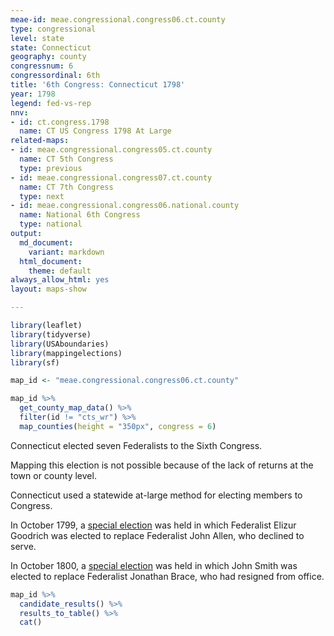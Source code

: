 ```yaml
---
meae-id: meae.congressional.congress06.ct.county
type: congressional
level: state
state: Connecticut
geography: county
congressnum: 6
congressordinal: 6th
title: '6th Congress: Connecticut 1798'
year: 1798
legend: fed-vs-rep
nnv:
- id: ct.congress.1798
  name: CT US Congress 1798 At Large
related-maps:
- id: meae.congressional.congress05.ct.county
  name: CT 5th Congress
  type: previous
- id: meae.congressional.congress07.ct.county
  name: CT 7th Congress
  type: next
- id: meae.congressional.congress06.national.county
  name: National 6th Congress
  type: national
output:
  md_document:
    variant: markdown
  html_document:
    theme: default
always_allow_html: yes
layout: maps-show

---
```


```r
library(leaflet)
library(tidyverse)
library(USAboundaries)
library(mappingelections)
library(sf)

map_id <- "meae.congressional.congress06.ct.county"
```

<div class="map">

```r
map_id %>%
  get_county_map_data() %>%
  filter(id != "cts_wr") %>% 
  map_counties(height = "350px", congress = 6)
```

</div>

Connecticut elected seven Federalists to the Sixth Congress.

Mapping this election is not possible because of the lack of returns at the town or county level.

Connecticut used a statewide at-large method for electing members to Congress.

In October 1799, a [special election](https://elections.lib.tufts.edu/catalog/tufts:ct.special.congress.1799) was held in which Federalist Elizur Goodrich was elected to replace Federalist John Allen, who declined to serve.

In October 1800, a [special election](https://elections.lib.tufts.edu/catalog/tufts:ct.special.congress.1800) was held in which John Smith was elected to replace Federalist Jonathan Brace, who had resigned from office.

<div class="results-table">

```r
map_id %>%
  candidate_results() %>%
  results_to_table() %>%
  cat()
```

</div>
